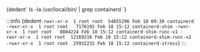 

<CodeBlock language="bash">
    {dedent`
        ls -la /usr/local/bin/ | grep containerd
    `}
</CodeBlock>

:::info 
<CodeBlock language="bash">
    {dedent`
        -rwxr-xr-x  1 root root  54855296 Feb 18 09:30 containerd
        -rwxr-xr-x  1 root root   7176192 Feb 18 15:12 containerd-shim
        -rwxr-xr-x  1 root root   8884224 Feb 18 15:12 containerd-shim-runc-v1
        -rwxr-xr-x  1 root root  12169216 Feb 18 15:12 containerd-shim-runc-v2
        -rwxr-xr-x  1 root root  25932232 Feb 18 15:12 containerd-stress
    `}
</CodeBlock>
:::
